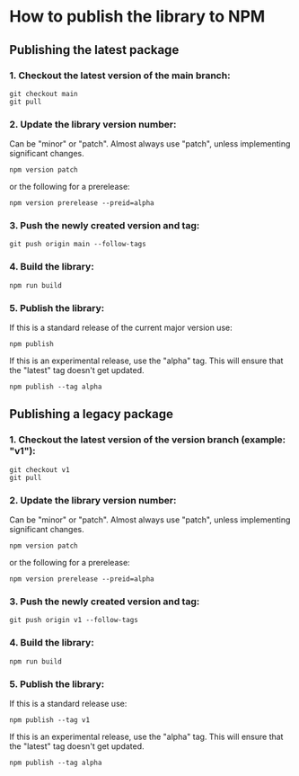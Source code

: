 <Meta title="Documentation/How to publish to NPM" />

# How to publish the library to NPM

## Publishing the latest package

### 1. Checkout the latest version of the main branch:
```
git checkout main
git pull
```

### 2. Update the library version number:
Can be "minor" or "patch". Almost always use "patch", unless implementing significant changes.
```
npm version patch
```
or the following for a prerelease:
```
npm version prerelease --preid=alpha
```

### 3. Push the newly created version and tag:
```
git push origin main --follow-tags
```

### 4. Build the library:
```
npm run build
```

### 5. Publish the library:
If this is a standard release of the current major version use:
```
npm publish
```
If this is an experimental release, use the "alpha" tag. This will ensure that the "latest" tag doesn't get updated.
```
npm publish --tag alpha
```



## Publishing a legacy package

### 1. Checkout the latest version of the version branch (example: "v1"):
```
git checkout v1
git pull
```

### 2. Update the library version number:
Can be "minor" or "patch". Almost always use "patch", unless implementing significant changes.
```
npm version patch
```
or the following for a prerelease:
```
npm version prerelease --preid=alpha
```

### 3. Push the newly created version and tag:
```
git push origin v1 --follow-tags
```

### 4. Build the library:
```
npm run build
```

### 5. Publish the library:
If this is a standard release use:
```
npm publish --tag v1
```
If this is an experimental release, use the "alpha" tag. This will ensure that the "latest" tag doesn't get updated.
```
npm publish --tag alpha
```
